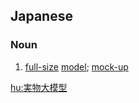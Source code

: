 ==Japanese==
{{ja-kanjitab|じつ|ぶつ|だい|も|けい|yomi=on}}

===Noun===
{{ja-noun|じつぶつだいもけい}}
# [[full-size]] [[model]]; [[mock-up]]

[[hu:実物大模型]]